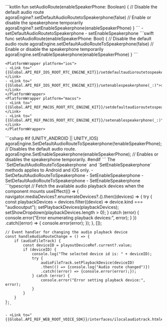 <PlatformWrapper platform="android">
    ```kotlin
    fun setAudioRoute(enableSpeakerPhone: Boolean) {
        // Disable the default audio route
        agoraEngine?.setDefaultAudioRoutetoSpeakerphone(false)
        // Enable or disable the speakerphone temporarily
        agoraEngine?.setEnableSpeakerphone(enableSpeakerPhone)
    }
    ```
    - <Link to="{{global.API_REF_ANDROID_ROOT}}/class_irtcengine.html#api_irtcengine_setdefaultaudioroutetospeakerphone">setDefaultAudioRoutetoSpeakerphone</Link>
    - <Link to="{{global.API_REF_ANDROID_ROOT}}/class_irtcengine.html#api_irtcengine_setenablespeakerphone">setEnableSpeakerphone</Link>
</PlatformWrapper>
<PlatformWrapper platform={["ios","macos"]}>
    ```swift
    func setAudioRoute(enableSpeakerPhone: Bool) {
        // Disable the default audio route
        agoraEngine.setDefaultAudioRouteToSpeakerphone(false)
        // Enable or disable the speakerphone temporarily
        agoraEngine.setEnableSpeakerphone(enableSpeakerPhone)
    }
    ```

    <PlatformWrapper platform="ios">
    - <Link to="{{Global.API_REF_IOS_ROOT_RTC_ENGINE_KIT}}/setdefaultaudioroutetospeakerphone(_:)">setDefaultAudioRouteToSpeakerphone(_:)</Link>
    - <Link to="{{Global.API_REF_IOS_ROOT_RTC_ENGINE_KIT}}/setenablespeakerphone(_:)">setEnableSpeakerphone(_:)</Link>
    </PlatformWrapper>
    <PlatformWrapper platform="macos">
    - <Link to="{{Global.API_REF_MACOS_ROOT_RTC_ENGINE_KIT}}/setdefaultaudioroutetospeakerphone(_:)">setDefaultAudioRouteToSpeakerphone(_:)</Link>
    - <Link to="{{Global.API_REF_MACOS_ROOT_RTC_ENGINE_KIT}}/setenablespeakerphone(_:)">setEnableSpeakerphone(_:)</Link>
    </PlatformWrapper>
</PlatformWrapper>
<PlatformWrapper platform="unity">
    ```csharp
    #if (UNITY_ANDROID || UNITY_IOS)
        agoraEngine.SetDefaultAudioRouteToSpeakerphone(!enableSpeakerPhone); // Disables the default audio route.
        agoraEngine.SetEnableSpeakerphone(enableSpeakerPhone); // Enables or disables the speakerphone temporarily.
    #endif
    ```
    The `SetDefaultAudioRouteToSpeakerphone` and `SetEnableSpeakerphone` methods applies to Android and iOS only.
    <ProductWrapper notAllowed="voice-calling">
     - <Link to="{{Global.API_REF_UNITY_ROOT}}/class_irtcengine.html#api_irtcengine_setdefaultaudioroutetospeakerphone">SetDefaultAudioRouteToSpeakerphone</Link>
    - <Link to="{{Global.API_REF_UNITY_ROOT}}/class_irtcengine.html#api_irtcengine_setenablespeakerphone">SetEnableSpeakerphone</Link>
    </ProductWrapper>
    <ProductWrapper product="voice-calling">
     - <Link to="{{Global.API_REF_UNITY_ROOT_VOICE_SDK}}/class_irtcengine.html#api_irtcengine_setdefaultaudioroutetospeakerphone">SetDefaultAudioRouteToSpeakerphone</Link>
    - <Link to="{{Global.API_REF_UNITY_ROOT_VOICE_SDK}}/class_irtcengine.html#api_irtcengine_setenablespeakerphone">SetEnableSpeakerphone</Link>
    </ProductWrapper>
</PlatformWrapper>
<PlatformWrapper platform="react-js">
    ```typescript
    // Fetch the available audio playback devices when the component mounts
    useEffect(() => {
        navigator.mediaDevices?.enumerateDevices?.().then((devices) => {
            try {
                const playbackDevices = devices.filter((device) => device.kind === "audiooutput");
                setPlaybackDevices(playbackDevices);
                setShowDropdown(playbackDevices.length > 0);
            } catch (error) {
                console.error("Error enumerating playback devices:", error);
            }
        })
        .catch((error) => {
            console.error(error);
        });
    }, []);
    
    // Event handler for changing the audio playback device
    const handleAudioRouteChange = () => {
        if (audioFileTrack) {
            const deviceID = playoutDeviceRef.current?.value;
            if (deviceID) {
                console.log("The selected device id is: " + deviceID);
                try {
                    audioFileTrack.setPlaybackDevice(deviceID)
                    .then(() => {console.log("Audio route changed")})
                    .catch((error) => {console.error(error);});
                } catch (error) {
                    console.error("Error setting playback device:", error);
                }
            }
        }
    };
    ```
    
    - <Link to="{{Global.API_REF_WEB_ROOT_VOICE_SDK}}/interfaces/ilocalaudiotrack.html#setplaybackdevice">setPlaybackDevice</Link>

</PlatformWrapper>
